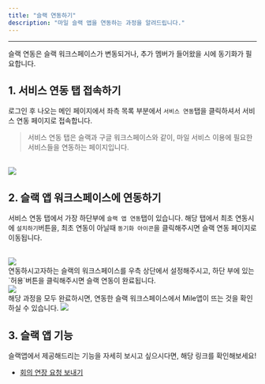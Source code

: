 ```yaml
---
title: "슬랙 연동하기"
description: "마일 슬랙 앱을 연동하는 과정을 알려드립니다."
---
```


---

<Tip>슬랙 연동은 슬랙 워크스페이스가 변동되거나, 추가 멤버가 들어왔을 시에 동기화가 필요합니다.</Tip>

## 1. 서비스 연동 탭 접속하기

로그인 후 나오는 메인 페이지에서 좌측 목록 부분에서 `서비스 연동`탭을 클릭하셔서 서비스 연동 페이지로 접속합니다.

> 서비스 연동 탭은 슬랙과 구글 워크스페이스와 같이, 마일 서비스 이용에 필요한 서비스들을 연동하는 페이지입니다.

<br />
<Frame>
  <img src="/images/essentials/slack/img1.png" />
</Frame>

<br />

## 2. 슬랙 앱 워크스페이스에 연동하기

서비스 연동 탭에서 가장 하단부에 `슬랙 앱 연동`탭이 있습니다.
해당 탭에서 최초 연동시에 `설치하기`버튼을, 최초 연동이 아닐때 `동기화 아이콘`을 클릭해주시면 슬랙 연동 페이지로 이동됩니다.

<br />

<Frame>
  <img src="/images/essentials/slack/img2.png" />
</Frame>

<br />
연동하시고자하는 슬랙의 워크스페이스를 우측 상단에서 설정해주시고, 하단 부에 있는 `허용`버튼을 클릭해주시면 슬랙 연동이 완료됩니다.
<br />

<img src="/images/essentials/slack/img3.png" />

<br />
해당 과정을 모두 완료하시면, 연동한 슬랙 워크스페이스에서 Mile앱이 뜨는 것을 확인하실 수 있습니다.

<Frame>
  <img src="/images/essentials/slack/img4.png" />
</Frame>

<br />

## 3. 슬랙 앱 기능

슬랙앱에서 제공해드리는 기능을 자세히 보시고 싶으시다면, 해당 링크를 확인해보세요!

-   [회의 연장 요청 보내기](https://mile.mintlify.app/tablet/meeting-extend/request-extend)
